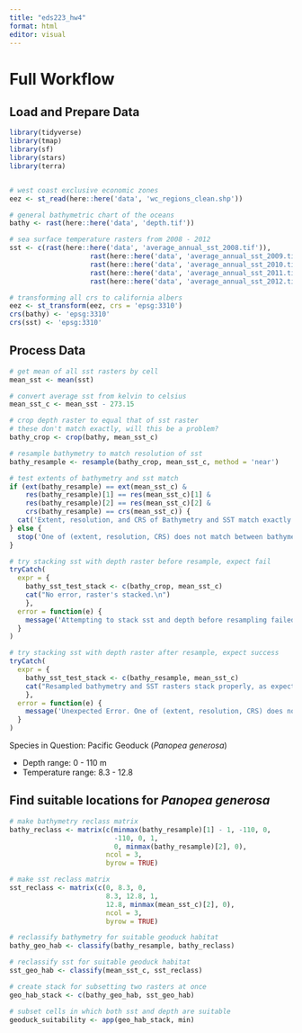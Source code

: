 ```yaml
---
title: "eds223_hw4"
format: html
editor: visual
---
```


# Full Workflow

## Load and Prepare Data

```r
library(tidyverse)
library(tmap)
library(sf)
library(stars)
library(terra)


# west coast exclusive economic zones
eez <- st_read(here::here('data', 'wc_regions_clean.shp'))

# general bathymetric chart of the oceans
bathy <- rast(here::here('data', 'depth.tif'))

# sea surface temperature rasters from 2008 - 2012
sst <- c(rast(here::here('data', 'average_annual_sst_2008.tif')),
                    rast(here::here('data', 'average_annual_sst_2009.tif')),
                    rast(here::here('data', 'average_annual_sst_2010.tif')),
                    rast(here::here('data', 'average_annual_sst_2011.tif')),
                    rast(here::here('data', 'average_annual_sst_2012.tif')))

# transforming all crs to california albers
eez <- st_transform(eez, crs = 'epsg:3310')
crs(bathy) <- 'epsg:3310'
crs(sst) <- 'epsg:3310'

```

## Process Data

```r
# get mean of all sst rasters by cell
mean_sst <- mean(sst)

# convert average sst from kelvin to celsius
mean_sst_c <- mean_sst - 273.15

# crop depth raster to equal that of sst raster
# these don't match exactly, will this be a problem?
bathy_crop <- crop(bathy, mean_sst_c)

# resample bathymetry to match resolution of sst
bathy_resample <- resample(bathy_crop, mean_sst_c, method = 'near')

# test extents of bathymetry and sst match
if (ext(bathy_resample) == ext(mean_sst_c) & 
    res(bathy_resample)[1] == res(mean_sst_c)[1] & 
    res(bathy_resample)[2] == res(mean_sst_c)[2] & 
    crs(bathy_resample) == crs(mean_sst_c)) {
  cat('Extent, resolution, and CRS of Bathymetry and SST match exactly.\n')
} else {
  stop('One of (extent, resolution, CRS) does not match between bathymetry and SST.\n')
}

# try stacking sst with depth raster before resample, expect fail
tryCatch(
  expr = {
    bathy_sst_test_stack <- c(bathy_crop, mean_sst_c) 
    cat("No error, raster's stacked.\n")
    }, 
  error = function(e) {
    message('Attempting to stack sst and depth before resampling failed, as expected.')
  }
)

# try stacking sst with depth raster after resample, expect success
tryCatch(
  expr = {
    bathy_sst_test_stack <- c(bathy_resample, mean_sst_c) 
    cat("Resampled bathymetry and SST rasters stack properly, as expected.\n")
    }, 
  error = function(e) {
    message('Unexpected Error. One of (extent, resolution, CRS) does not match between bathymetry and SST.\n')
  }
)


```

Species in Question: Pacific Geoduck (*Panopea generosa*)

-   Depth range: 0 - 110 m
-   Temperature range: 8.3 - 12.8

## Find suitable locations for *Panopea generosa*

```r
# make bathymetry reclass matrix
bathy_reclass <- matrix(c(minmax(bathy_resample)[1] - 1, -110, 0,
                          -110, 0, 1,
                          0, minmax(bathy_resample)[2], 0), 
                        ncol = 3,
                        byrow = TRUE)

# make sst reclass matrix
sst_reclass <- matrix(c(0, 8.3, 0, 
                        8.3, 12.8, 1,
                        12.8, minmax(mean_sst_c)[2], 0), 
                        ncol = 3,
                        byrow = TRUE)

# reclassify bathymetry for suitable geoduck habitat
bathy_geo_hab <- classify(bathy_resample, bathy_reclass)

# reclassify sst for suitable geoduck habitat
sst_geo_hab <- classify(mean_sst_c, sst_reclass)

# create stack for subsetting two rasters at once
geo_hab_stack <- c(bathy_geo_hab, sst_geo_hab)

# subset cells in which both sst and depth are suitable
geoduck_suitability <- app(geo_hab_stack, min)

```

